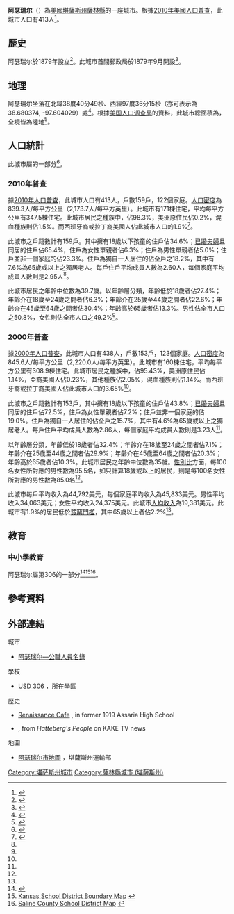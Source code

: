 {{noteTA
|G1=USState
}}
{{Infobox settlement
|name = 阿瑟瑞尔
|native_name = Assaria
|settlement_type = [[城市|城市]]
|image_skyline = 
|image_caption = 
|image_flag = 
|image_seal =
|image_map = Saline_County_Kansas_Incorporated_and_Unincorporated_areas_Assaria_Highlighted.svg
|map_caption = 阿瑟瑞尔於[[薩林縣_(堪薩斯州)|薩林縣]]及[[堪薩斯州|堪薩斯州]]之地理位置
|image_map1 = Map of Saline Co, Ks, USA.png
|map_caption1 = [[薩林縣_(堪薩斯州)|薩林縣]]{{le|堪薩斯州運輸部|Kansas Department of Transportation|交通}}地圖（[[:File:Kansas_official_transportation_map_legend.png|圖例]]）
|latd = 38 | latm = 40 | lats = 49 | latNS = N
|longd = 97 | longm = 36 | longs = 15 | longEW = W
|coordinates_footnotes = 
|coordinates_display = inline,title
|coordinates_type = region:US-KS_type:city_source:GNIS
|subdivision_type = [[世界政區索引|國家]]
|subdivision_name = [[美国|美国]]
|subdivision_type1 = [[美國行政區劃|州]]
|subdivision_name1 = [[堪薩斯州|堪薩斯州]]
|subdivision_type2 = [[堪萨斯州行政区划|縣]]
|subdivision_name2 = [[薩林縣_(堪薩斯州)|薩林縣]]
|established_title = [[Platted|Platted]]
|established_date = 
|established_title1 = [[市法團|市法團]]
|established_date1 =
|government_footnotes = 
|government_type = [[市长-议会制政府|市长-议会制]]
|leader_title = 
|leader_name = 
|area_footnotes = <ref name ="Gazetteer files"/>
|area_total_sq_mi = 0.19
|area_land_sq_mi = 0.19
|area_water_sq_mi = 0
|area_total_km2 = 0.49
|area_land_km2 = 0.49
|area_water_km2 = 0
|elevation_footnotes = 
|elevation_ft = 1283
|elevation_m = 391
|population_footnotes = <ref name="FactFinder"/>
|population_as_of = [[2010年美國人口普查|2010]]
|population_total = 413
|pop_est_footnotes = <ref name="USCensusEst2014">{{cite web|url=http://www.census.gov/popest/data/cities/totals/2014/SUB-EST2014.html|title=Annual Estimates of the Resident Population for Incorporated Places: April 1, 2010 to July 1, 2014|accessdate=2015-06-04|archive-url=https://web.archive.org/web/20150523034651/https://www.census.gov/popest/data/cities/totals/2014/SUB-EST2014.html|archive-date=2015-05-23|dead-url=yes}}</ref>
|pop_est_as_of = 2014
|population_est = 412
|population_density_sq_mi = auto
|population_density_km2 = auto
|timezone = [[北美中部时区|CST]]
|utc_offset = -6
|timezone_DST = CDT
|utc_offset_DST = -5
|postal_code_type = [[美國郵區編號|郵區編號]]
|postal_code = 67416
|area_code = [[電話區號785|785]]
|blank_name = [[聯邦資料處理標準|FIPS代碼]]
|blank_info = 20-02850 <ref name="GR2">{{cite web|url=http://factfinder2.census.gov|publisher=[[美国人口调查局|美国人口调查局]]|accessdate=2008-01-31|title=American FactFinder|archive-date=2013-09-11|archive-url=https://web.archive.org/web/20130911234518/http://factfinder2.census.gov/|dead-url=no}}</ref>
|blank1_name = [[地名信息系统|GNIS編號]]
|blank1_info = 0476952 <ref name="GR3">{{cite web|url=http://geonames.usgs.gov|accessdate=2008-01-31|title=US Board on Geographic Names|publisher=[[美國地質調查局|美國地質調查局]]|date=2007-10-25|archive-date=2012-02-04|archive-url=https://web.archive.org/web/20120204035720/http://geonames.usgs.gov/|dead-url=no}}</ref>
|website = 
|footnotes = 
}}

'''阿瑟瑞尔'''（{{lang|en|'''Assaria'''}}）為[[美國|美國]][[堪薩斯州|堪薩斯州]][[薩林縣_(堪薩斯州)|薩林縣]]的一座城市。根據[[2010年美國人口普查|2010年美國人口普查]]，此城市人口有413人<ref name="Census2010">{{cite web|title=2010 City Population and Housing Occupancy Status |url=http://factfinder2.census.gov/faces/tableservices/jsf/pages/productview.xhtml?pid=DEC_10_PL_GCTPL2.ST13&prodType=table |publisher=U.S. Census Bureau |accessdate=2011-03-06 |deadurl=yes |archiveurl=https://web.archive.org/web/20110721034521/http://factfinder2.census.gov/faces/tableservices/jsf/pages/productview.xhtml?pid=DEC_10_PL_GCTPL2.ST13&prodType=table |archivedate=2011-07-21 }}</ref>。

==歷史==
阿瑟瑞尔於1879年設立<ref>{{cite book | url=http://books.google.com/books?id=o8X5krq3fP8C&pg=PA108#v=onepage&q&f=false | title=Kansas: A Cyclopedia of State History, Embracing Events, Institutions, Industries, Counties, Cities, Towns, Prominent Persons, Etc. | publisher=Standard Publishing Company | author=Blackmar, Frank Wilson | year=1912 | pages=108 | access-date=2016-08-31 | archive-date=2014-06-30 | archive-url=https://web.archive.org/web/20140630134950/http://books.google.com/books?id=o8X5krq3fP8C&pg=PA108#v=onepage&q&f=false | dead-url=no }}</ref>。此城市首間郵政局於1879年9月開設<ref>{{cite web|url=http://www.kshs.org/geog/geog_postoffices/search/county:SA |title=Kansas Post Offices, 1828-1961 |publisher=Kansas Historical Society |accessdate=2014-06-23 |deadurl=yes |archiveurl=https://web.archive.org/web/20131009134514/http://www.kshs.org/geog/geog_postoffices/search/county%3ASA |archivedate=2013-10-09 }}</ref>。

==地理==
阿瑟瑞尔坐落在北緯38度40分49秒、西經97度36分15秒（亦可表示為38.680374, -97.604029）處<ref name="GR1">{{cite web|url=http://www.census.gov/geo/www/gazetteer/gazette.html|publisher=[[美国人口调查局|美国人口调查局]]|accessdate=2011-04-23|date=2011-02-12|title=US Gazetteer files: 2010, 2000, and 1990|archive-url=https://web.archive.org/web/20110102044750/http://www.census.gov/geo/www/gazetteer/gazette.html|archive-date=2011-01-02|dead-url=yes}}</ref>。根據[[美国人口调查局|美国人口调查局]]的資料，此城市總面積為{{convert|0.19|sqmi|sqkm|2}}，全境皆為陸地<ref name ="Gazetteer files">{{cite web|title=US Gazetteer files 2010|url=http://www.census.gov/geo/www/gazetteer/files/Gaz_places_national.txt|publisher=[[美国人口调查局|美国人口调查局]]|accessdate=2012-07-06|archive-url=https://www.webcitation.org/699nOulzi?url=http://www.census.gov/geo/www/gazetteer/files/Gaz_places_national.txt|archive-date=2012-07-14|dead-url=yes}}</ref>。

==人口統計==
{{US Census population
|align=left
|1880= 56
|1890= 180
|1900= 214
|1910= 246
|1920= 234
|1930= 201
|1940= 232
|1950= 221
|1960= 322
|1970= 303
|1980= 414
|1990= 387
|2000= 438
|2010= 413
|estyear=2015
|estimate=411
|estref=<ref name="USCensusEst2015">{{cite web|url=http://www.census.gov/popest/data/cities/totals/2015/SUB-EST2015.html|title=Annual Estimates of the Resident Population for Incorporated Places: April 1, 2010 to July 1, 2015|accessdate=2016-07-02|archive-url=https://archive.is/20160602200744/http://www.census.gov/popest/data/cities/totals/2015/SUB-EST2015.html|archive-date=2016-06-02|dead-url=yes}}</ref>
|align-fn=center
|footnote=[http://www.census.gov/prod/www/abs/decennial/ U.S. Decennial Census]
}}
此城市屬{{le|薩萊那|Salina, Kansas|薩萊那}}{{le|薩萊那小都會區|Salina micropolitan area|小都會統計區}}的一部分<ref>{{Cite web|last=Nussle |first=Jim |publisher=Office of Management and Budget, Executive Office of the President |title=Micropolitan Statistical Areas |page=97 |work=List 1-9 |date=2008-11-20 |accessdate=2010-04-02 |url=http://www.whitehouse.gov/omb/assets/omb/bulletins/fy2009/09-01.pdf |archiveurl=https://web.archive.org/web/20100401071550/http://www.whitehouse.gov/omb/assets/omb/bulletins/fy2009/09-01.pdf |archivedate=2010-04-01|deadurl=yes }}</ref>。

===2010年普查===
據[[2010年美國人口普查|2010年人口普查]]，此城市人口有413人，戶數159戶，122個家庭。[[人口密度|人口密度]]為839.3人/每平方公里（2,173.7人/每平方英里）。此城市有171棟住宅，平均每平方公里有347.5棟住宅。此城市居民之種族中，{{le|美國種族和民族|Race and ethnicity in the United States Census|白人}}佔98.3%，美洲原住民佔0.2%，混血種族則佔1.5%。而西班牙裔或拉丁裔美國人佔此城市人口的1.9%<ref name ="FactFinder">{{cite web|title=American FactFinder|url=http://factfinder2.census.gov/faces/nav/jsf/pages/index.xhtml|publisher=[[美国人口调查局|美国人口调查局]]|accessdate=2012-07-06|archive-date=2012-02-17|archive-url=https://www.webcitation.org/65WtHj6J5?url=http://factfinder2.census.gov/faces/nav/jsf/pages/index.xhtml|dead-url=no}}</ref>。

此城市之戶籍數計有159戶。其中擁有18歲以下孩童的住戶佔34.6%；[[婚姻|已婚夫婦]]且同居的住戶佔65.4%，住戶為女性單親者佔6.3%；住戶為男性單親者佔5.0%；住戶並非一個家庭的佔23.3%。住戶為獨自一人居住的佔全戶之18.2%，其中有7.6%為65歲或以上之獨居老人。每戶住戶平均成員人數為2.60人，每個家庭平均成員人數則是2.95人<ref name ="FactFinder"/>。

此城市居民之年齡中位數為39.7歲。以年齡層分類，年齡低於18歲者佔27.4%；年齡介在18歲至24歲之間者佔6.3%；年齡介在25歲至44歲之間者佔22.6%；年齡介在45歲至64歲之間者佔30.4%；年齡高於65歲者佔13.3%。男性佔全市人口之50.8%，女性則佔全市人口之49.2%<ref name ="FactFinder"/>。

===2000年普查===
據[[2000年美國人口普查|2000年人口普查]]，此城市人口有438人，戶數153戶，123個家庭。[[人口密度|人口密度]]為845.6人/每平方公里（2,220.0人/每平方英里）。此城市有160棟住宅，平均每平方公里有308.9棟住宅。此城市居民之種族中，{{le|美國種族和民族|Race and ethnicity in the United States Census|白人}}佔95.43%，美洲原住民佔1.14%，亞裔美國人佔0.23%，其他種族佔2.05%，混血種族則佔1.14%。而西班牙裔或拉丁裔美國人佔此城市人口的3.65%<ref name="GR2" />。

此城市之戶籍數計有153戶，其中擁有18歲以下孩童的住戶佔43.8%；[[婚姻|已婚夫婦]]且同居的住戶佔72.5%，住戶為女性單親者佔7.2%；住戶並非一個家庭的佔19.0%。住戶為獨自一人居住的佔全戶之15.7%，其中有4.6%為65歲或以上之獨居老人。每戶住戶平均成員人數為2.86人，每個家庭平均成員人數則是3.23人<ref name="GR2" />。

以年齡層分類，年齡低於18歲者佔32.4%；年齡介在18歲至24歲之間者佔7.1%；年齡介在25歲至44歲之間者佔29.9%；年齡介在45歲至64歲之間者佔20.3%；年齡高於65歲者佔10.3%。此城市居民之年齡中位數為35歲。[[性別比|性別比]]方面，每100名女性所對應的男性數為95.5名，如只計算18歲或以上的居民，則是每100名女性所對應的男性數為85.0名<ref name="GR2" />。

此城市每戶平均收入為44,792美元，每個家庭平均收入為45,833美元。男性平均收入34,063美元；女性平均收入24,375美元。此城市[[人均收入|人均收入]]為19,381美元。此城市有1.9%的居民低於[[貧窮門檻|貧窮門檻]]，其中65歲以上者佔2.2%<ref name="GR2" />。

==教育==

===中小學教育===
阿瑟瑞尔屬第306{{le|聯合學區|Unified school district}}的一部分<ref>{{Cite web |url=http://www.usd306.k12.ks.us/ |title=USD 306 |access-date=2022-03-30 |archive-date=2021-03-04 |archive-url=https://web.archive.org/web/20210304063909/https://www.usd306.k12.ks.us/ |dead-url=no }}</ref><ref>[http://www3.ksde.org/eddir/usd_map.pdf Kansas School District Boundary Map] {{webarchive|url=https://web.archive.org/web/20110721071446/http://www3.ksde.org/eddir/usd_map.pdf |date=2011-07-21 }}</ref><ref>[http://www.saline.org/LinkClick.aspx?fileticket=0pXHWK2VG3U%3d&tabid=2216&mid=3125 Saline County School District Map] {{webarchive|url=https://web.archive.org/web/20120302034424/http://www.saline.org/LinkClick.aspx?fileticket=0pXHWK2VG3U%3D&tabid=2216&mid=3125 |date=2012-03-02 }}</ref>。

==參考資料==
{{Reflist|30em}}

==外部連結==
{{Commons category|Assaria, Kansas}}
{{Portal|堪薩斯州}}
;城市
* [https://web.archive.org/web/20111213102309/http://www.lkm.org/directory/cities.php?ID=233 阿瑟瑞尔—公職人員名錄]
;學校
* [http://www.usd306.k12.ks.us USD 306] {{Wayback|url=http://www.usd306.k12.ks.us/ |date=20210304063909 }}，所在學區
;歷史
* [http://www.kansastravel.org/renaissancecafe.htm Renaissance Cafe] {{Wayback|url=http://www.kansastravel.org/renaissancecafe.htm |date=20200923155405 }}, in former 1919 Assaria High School
* {{YouTube|MeqnOyIqfdI|Brandon Sherwoods Forest - Creating Harmony With Art}}, from ''Hatteberg's People'' on KAKE TV news
;地圖
* [http://www.ksdot.org/Assets/wwwksdotorg/bureaus/burTransPlan/maps/city-pdf/assaria.PDF 阿瑟瑞尔市地圖] {{Wayback|url=http://www.ksdot.org/Assets/wwwksdotorg/bureaus/burTransPlan/maps/city-pdf/assaria.PDF |date=20140726213842 }}，堪薩斯州運輸部

<!--{{薩林縣 (堪薩斯州)}}-->

{{DEFAULTSORT:Assaria}}
[[Category:堪萨斯州城市|Category:堪萨斯州城市]]
[[Category:薩林縣城市_(堪薩斯州)|Category:薩林縣城市 (堪薩斯州)]]
<!--[[Category:薩萊那小都會區|Category:薩萊那小都會區]]-->